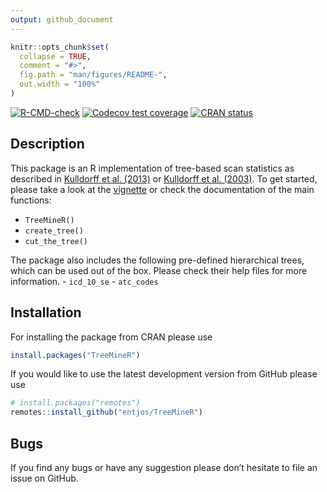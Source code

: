 ```yaml
---
output: github_document
---
```


<!-- README.md is generated from README.Rmd. Please edit that file -->

```r
knitr::opts_chunk$set(
  collapse = TRUE,
  comment = "#>",
  fig.path = "man/figures/README-",
  out.width = "100%"
)
```

<!-- badges: start -->
[![R-CMD-check](https://github.com/entjos/TreeMineR/actions/workflows/R-CMD-check.yaml/badge.svg)](https://github.com/entjos/TreeMineR/actions/workflows/R-CMD-check.yaml)
[![Codecov test coverage](https://codecov.io/gh/entjos/TreeMineR/branch/master/graph/badge.svg)](https://app.codecov.io/gh/entjos/TreeMineR?branch=master)
[![CRAN status](https://www.r-pkg.org/badges/version/TreeMineR)](https://CRAN.R-project.org/package=TreeMineR)
<!-- badges: end -->

## Description

This package is an R implementation of tree-based scan statistics as described in [Kulldorff et al. (2013)](https://doi.org/10.1002/pds.3423) or [Kulldorff et al. (2003)](https://doi.org/10.1111/1541-0420.00039). To get started, please take a look at the [vignette](https://entjos.github.io/TreeMineR/articles/Tree-based-scan-statistics.html) or check the documentation of the main functions:

- `TreeMineR()`
- `create_tree()`
- `cut_the_tree()`

The package also includes the following pre-defined hierarchical trees, which can be used out of the box. Please check their help files for more information.
- `icd_10_se`
- `atc_codes`

## Installation

For installing the package from CRAN please use

``` r
install.packages("TreeMineR")
```

If you would like to use the latest development version from GitHub please use

``` r
# install.packages("remotes")
remotes::install_github("entjos/TreeMineR")
```

## Bugs

If you find any bugs or have any suggestion please don’t hesitate to file an issue on GitHub.